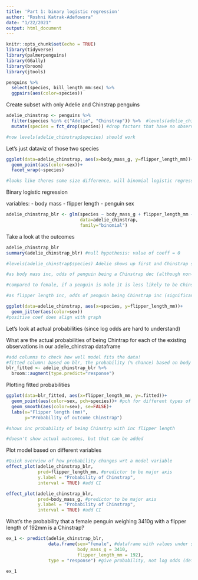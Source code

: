 ```yaml
---
title: 'Part 1: binary logistic regression'
author: "Roshni Katrak-Adefowora"
date: "1/22/2021"
output: html_document
---
```


```r
knitr::opts_chunk$set(echo = TRUE)
library(tidyverse)
library(palmerpenguins)
library(GGally)
library(broom)
library(jtools)
```

```r
penguins %>% 
  select(species, bill_length_mm:sex) %>% 
  ggpairs(aes(color=species))
```

Create subset with only Adelie and Chinstrap penguins
```r
adelie_chinstrap <- penguins %>% 
  filter(species %in% c("Adelie", "Chinstrap")) %>%  #levels(adelie_chinstrap$species) in console tells you there are 3 factors -- Gentoo is still there (because it is a factor, even if there are no observations)
  mutate(species = fct_drop(species)) #drop factors that have no observations

#now levels(adelie_chinstrap$species) should work
```

Let's just dataviz of those two species
```r
ggplot(data=adelie_chinstrap, aes(x=body_mass_g, y=flipper_length_mm))+
  geom_point(aes(color=sex))+
  facet_wrap(~species)

#looks like theres some size difference, will binomial logistic regression capture that?
```

Binary logistic regression

variables:
- body mass
- flipper length
- penguin sex

```r
adelie_chinstrap_blr <- glm(species ~ body_mass_g + flipper_length_mm + sex, 
                            data=adelie_chinstrap,
                            family="binomial")
```

Take a look at the outcomes
```r
adelie_chinstrap_blr
summary(adelie_chinstrap_blr) #null hypothesis: value of coeff = 0

#levels(adelie_chinstrap$species) Adelie shows up first and Chinstrap second so Adelie is coded as zero and Chinstrap as 1. So in log linear expression, its gonna be log odds (left side) of Chinstrap

#as body mass inc, odds of penguin being a Chinstrap dec (although non-significant, but that's what the sign indicates)

#compared to female, if a penguin is male it is less likely to be Chinstrap penguin (doesn't make much sense for this specfic categorical variable)

#as flipper length inc, odds of penguin being Chinstrap inc (significant - does this make sense?)
```

```r
ggplot(data=adelie_chinstrap, aes(x=species, y=flipper_length_mm))+
  geom_jitter(aes(color=sex))
#positive coef does align with graph
```

Let's look at actual probabilities (since log odds are hard to understand)

What are the actual probabilities of being Chintrap for each of the existing observations in our adelie_chinstrap dataframe
```r
#add columns to check how well model fits the data!
#fitted column: based on blr, the probability (% chance) based on body mass, flipper length, and sex, that this penguin is a Chinstrap. Some will be wrong. We can then go on to check how often the model is correctly classifying each species.
blr_fitted <- adelie_chinstrap_blr %>% 
  broom::augment(type.predict="response")
```

Plotting fitted probabilities
```r
ggplot(data=blr_fitted, aes(x=flipper_length_mm, y=.fitted))+
  geom_point(aes(color=sex, pch=species))+ #pch for different types of points for each species
  geom_smooth(aes(color=sex), se=FALSE)+
  labs(x="Flipper length (mm)",
       y="Probability of outcome Chinstrap")

#shows inc probability of being Chinstrp with inc flipper length

#doesn't show actual outcomes, but that can be added
```

Plot model based on different variables
```r
#Quick overview of how probability changes wrt a model variable
effect_plot(adelie_chinstrap_blr,
            pred=flipper_length_mm, #predictor to be major axis
            y.label = "Probability of Chinstrap",
            interval = TRUE) #add CI

effect_plot(adelie_chinstrap_blr,
            pred=body_mass_g, #predictor to be major axis
            y.label = "Probability of Chinstrap",
            interval = TRUE) #add CI
```

What's the probability that a female penguin weighing 3410g with a flipper length of 192mm is a Chinstrap?
```r
ex_1 <- predict(adelie_chinstrap_blr,
                data.frame(sex="female", #dataframe with values under same variable names
                           body_mass_g = 3410,
                           flipper_length_mm = 192),
                type = "response") #give probability, not log odds (default) 

ex_1
```

